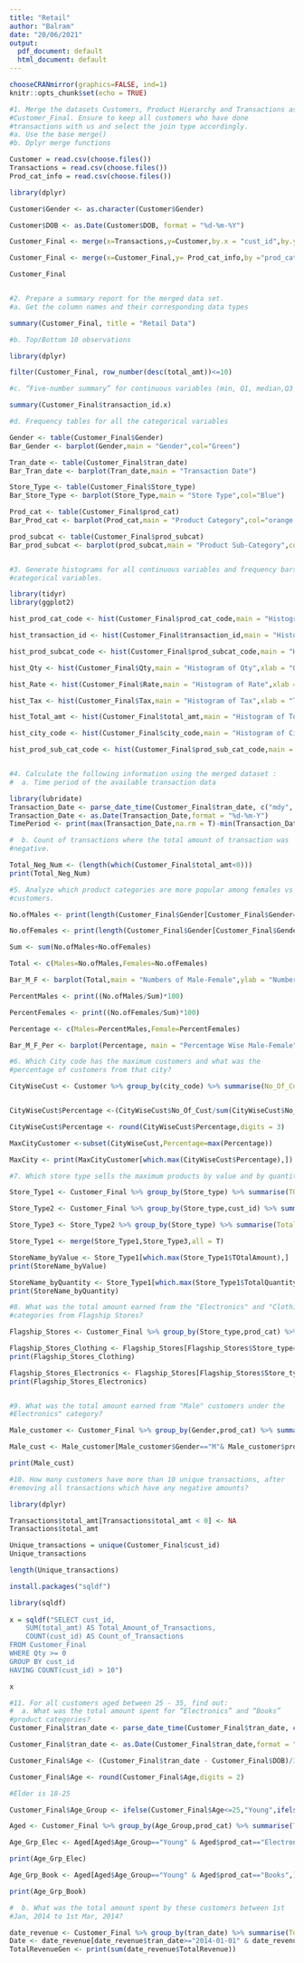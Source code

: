 ---
title: "Retail"
author: "Balram"
date: "20/06/2021"
output:
  pdf_document: default
  html_document: default
---

```{r setup, include=FALSE}
chooseCRANmirror(graphics=FALSE, ind=1)
knitr::opts_chunk$set(echo = TRUE)
```


```{r retail}
#1. Merge the datasets Customers, Product Hierarchy and Transactions as
#Customer_Final. Ensure to keep all customers who have done
#transactions with us and select the join type accordingly.
#a. Use the base merge()
#b. Dplyr merge functions

Customer = read.csv(choose.files())
Transactions = read.csv(choose.files())
Prod_cat_info = read.csv(choose.files())

library(dplyr)

Customer$Gender <- as.character(Customer$Gender)

Customer$DOB <- as.Date(Customer$DOB, format = "%d-%m-%Y")

Customer_Final <- merge(x=Transactions,y=Customer,by.x = "cust_id",by.y = "customer_Id")

Customer_Final <- merge(x=Customer_Final,y= Prod_cat_info,by ="prod_cat_code",all = T)

Customer_Final


#2. Prepare a summary report for the merged data set.
#a. Get the column names and their corresponding data types

summary(Customer_Final, title = "Retail Data")

#b. Top/Bottom 10 observations

library(dplyr)

filter(Customer_Final, row_number(desc(total_amt))<=10)

#c. “Five-number summary” for continuous variables (min, Q1, median,Q3 and max)

summary(Customer_Final$transaction_id.x)

#d. Frequency tables for all the categorical variables

Gender <- table(Customer_Final$Gender)
Bar_Gender <- barplot(Gender,main = "Gender",col="Green")

Tran_date <- table(Customer_Final$tran_date)
Bar_Tran_date <- barplot(Tran_date,main = "Transaction Date")

Store_Type <- table(Customer_Final$Store_type)
Bar_Store_Type <- barplot(Store_Type,main = "Store Type",col="Blue")

Prod_cat <- table(Customer_Final$prod_cat)
Bar_Prod_cat <- barplot(Prod_cat,main = "Product Category",col="orange red")

prod_subcat <- table(Customer_Final$prod_subcat)
Bar_prod_subcat <- barplot(prod_subcat,main = "Product Sub-Category",col="red") 


#3. Generate histograms for all continuous variables and frequency bars for
#categorical variables.

library(tidyr)
library(ggplot2)

hist_prod_cat_code <- hist(Customer_Final$prod_cat_code,main = "Histogram of prod_cat_code",xlab = "prod_cat_code")

hist_transaction_id <- hist(Customer_Final$transaction_id,main = "Histogram of transaction_id",xlab = "transaction_id")

hist_prod_subcat_code <- hist(Customer_Final$prod_subcat_code,main = "Histogram of prod_subcat_code",xlab = "prod_subcat_code" )

hist_Qty <- hist(Customer_Final$Qty,main = "Histogram of Qty",xlab = "Quantity")

hist_Rate <- hist(Customer_Final$Rate,main = "Histogram of Rate",xlab = "Rate")

hist_Tax <- hist(Customer_Final$Tax,main = "Histogram of Tax",xlab = "Tax")

hist_Total_amt <- hist(Customer_Final$total_amt,main = "Histogram of Total Amount",xlab = "Total Amount")

hist_city_code <- hist(Customer_Final$city_code,main = "Histogram of City Code",xlab = "city_code")

hist_prod_sub_cat_code <- hist(Customer_Final$prod_sub_cat_code,main = "Histogram of prod_sub_cat_code",xlab = "prod_sub_cat_code")


#4. Calculate the following information using the merged dataset :
#  a. Time period of the available transaction data

library(lubridate)
Transaction_Date <- parse_date_time(Customer_Final$tran_date, c("mdy", "dmy"))
Transaction_Date <- as.Date(Transaction_Date,format = "%d-%m-Y")
TimePeriod <- print(max(Transaction_Date,na.rm = T)-min(Transaction_Date,na.rm = T))

#  b. Count of transactions where the total amount of transaction was
#negative.

Total_Neg_Num <- (length(which(Customer_Final$total_amt<0)))
print(Total_Neg_Num)

#5. Analyze which product categories are more popular among females vs male
#customers.

No.ofMales <- print(length(Customer_Final$Gender[Customer_Final$Gender=="M"]))

No.ofFemales <- print(length(Customer_Final$Gender[Customer_Final$Gender=="F"]))

Sum <- sum(No.ofMales+No.ofFemales)

Total <- c(Males=No.ofMales,Females=No.ofFemales)

Bar_M_F <- barplot(Total,main = "Numbers of Male-Female",ylab = "Numbers",col="Green")

PercentMales <- print((No.ofMales/Sum)*100)

PercentFemales <- print((No.ofFemales/Sum)*100)

Percentage <- c(Males=PercentMales,Female=PercentFemales)

Bar_M_F_Per <- barplot(Percentage, main = "Percentage Wise Male-Female",ylab = "Percentage",col="red")

#6. Which City code has the maximum customers and what was the
#percentage of customers from that city?

CityWiseCust <- Customer %>% group_by(city_code) %>% summarise(No_Of_Cust=length(city_code))


CityWiseCust$Percentage <-(CityWiseCust$No_Of_Cust/sum(CityWiseCust$No_Of_Cust)*100)

CityWiseCust$Percentage <- round(CityWiseCust$Percentage,digits = 3)

MaxCityCustomer <-subset(CityWiseCust,Percentage=max(Percentage))

MaxCity <- print(MaxCityCustomer[which.max(CityWiseCust$Percentage),])

#7. Which store type sells the maximum products by value and by quantity?

Store_Type1 <- Customer_Final %>% group_by(Store_type) %>% summarise(TOtalAmount= sum(total_amt,na.rm = T))

Store_Type2 <- Customer_Final %>% group_by(Store_type,cust_id) %>% summarise()

Store_Type3 <- Store_Type2 %>% group_by(Store_type) %>% summarise(TotalQuantity = length(Store_type))

Store_Type1 <- merge(Store_Type1,Store_Type3,all = T)

StoreName_byValue <- Store_Type1[which.max(Store_Type1$TOtalAmount),]
print(StoreName_byValue)

StoreName_byQuantity <- Store_Type1[which.max(Store_Type1$TotalQuantity),]
print(StoreName_byQuantity)

#8. What was the total amount earned from the "Electronics" and "Clothing"
#categories from Flagship Stores?

Flagship_Stores <- Customer_Final %>% group_by(Store_type,prod_cat) %>% summarise(TotalRevenue=sum(total_amt,na.rm=T))

Flagship_Stores_Clothing <- Flagship_Stores[Flagship_Stores$Store_type=="Flagship store" & Flagship_Stores$prod_cat=="Clothing",]
print(Flagship_Stores_Clothing)

Flagship_Stores_Electronics <- Flagship_Stores[Flagship_Stores$Store_type=="Flagship store" & Flagship_Stores$prod_cat=="Electronics",]
print(Flagship_Stores_Electronics)


#9. What was the total amount earned from "Male" customers under the
#Electronics" category?

Male_customer <- Customer_Final %>% group_by(Gender,prod_cat) %>% summarise(Total_Revenue = sum(total_amt,na.rm = T))

Male_cust <- Male_customer[Male_customer$Gender=="M"& Male_customer$prod_cat == "Electronics",]

print(Male_cust)

#10. How many customers have more than 10 unique transactions, after
#removing all transactions which have any negative amounts?

library(dplyr)

Transactions$total_amt[Transactions$total_amt < 0] <- NA
Transactions$total_amt

Unique_transactions = unique(Customer_Final$cust_id)
Unique_transactions

length(Unique_transactions)

install.packages("sqldf")

library(sqldf)
 
x = sqldf("SELECT cust_id, 
    SUM(total_amt) AS Total_Amount_of_Transactions, 
    COUNT(cust_id) AS Count_of_Transactions
FROM Customer_Final
WHERE Qty >= 0
GROUP BY cust_id
HAVING COUNT(cust_id) > 10")

x

#11. For all customers aged between 25 - 35, find out:
#  a. What was the total amount spent for “Electronics” and “Books”
#product categories?
Customer_Final$tran_date <- parse_date_time(Customer_Final$tran_date, c("mdy", "dmy"))  #imp

Customer_Final$tran_date <- as.Date(Customer_Final$tran_date,format = "%d-%m-Y")

Customer_Final$Age <- (Customer_Final$tran_date - Customer_Final$DOB)/365.24

Customer_Final$Age <- round(Customer_Final$Age,digits = 2)

#Elder is 18-25

Customer_Final$Age_Group <- ifelse(Customer_Final$Age<=25,"Young",ifelse(Customer_Final$Age<=35,"Elder","Mature"))

Aged <- Customer_Final %>% group_by(Age_Group,prod_cat) %>% summarise(TotalRevenue=sum(total_amt,na.rm = T))

Age_Grp_Elec <- Aged[Aged$Age_Group=="Young" & Aged$prod_cat=="Electronics",]

print(Age_Grp_Elec)

Age_Grp_Book <- Aged[Aged$Age_Group=="Young" & Aged$prod_cat=="Books",]

print(Age_Grp_Book)

#  b. What was the total amount spent by these customers between 1st
#Jan, 2014 to 1st Mar, 2014?

date_revenue <- Customer_Final %>% group_by(tran_date) %>% summarise(TotalRevenue=sum(total_amt, na.rm = T))
Date <- date_revenue[date_revenue$tran_date>="2014-01-01" & date_revenue$tran_date<="2014-03-01",]
TotalRevenueGen <- print(sum(date_revenue$TotalRevenue))


```


